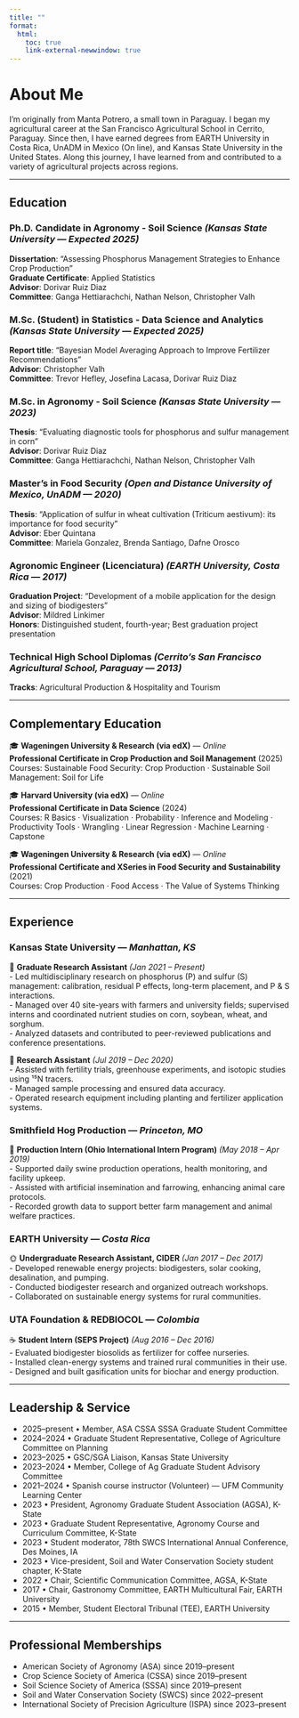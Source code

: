 ```yaml
---
title: ""
format:
  html:
    toc: true
    link-external-newwindow: true
---
```


# About Me

I’m originally from Manta Potrero, a small town in Paraguay. I began my agricultural career at the San Francisco Agricultural School in Cerrito, Paraguay. Since then, I have earned degrees from EARTH University in Costa Rica, UnADM in Mexico (On line), and Kansas State University in the United States. Along this journey, I have learned from and contributed to a variety of agricultural projects across regions.

---

## Education


### Ph.D. Candidate in Agronomy - Soil Science  *(Kansas State University — Expected 2025)*
**Dissertation**: “Assessing Phosphorus Management Strategies to Enhance Crop Production”  
**Graduate Certificate**: Applied Statistics  
**Advisor**: Dorivar Ruiz Diaz  
**Committee**: Ganga Hettiarachchi, Nathan Nelson, Christopher Valh


### M.Sc. (Student) in Statistics - Data Science and Analytics  *(Kansas State University — Expected 2025)*
**Report title**: “Bayesian Model Averaging Approach to Improve Fertilizer Recommendations”  
**Advisor**: Christopher Valh  
**Committee**: Trevor Hefley, Josefina Lacasa, Dorivar Ruiz Diaz

### M.Sc. in Agronomy - Soil Science  *(Kansas State University — 2023)*
**Thesis**: “Evaluating diagnostic tools for phosphorus and sulfur management in corn”  
**Advisor**: Dorivar Ruiz Diaz  
**Committee**: Ganga Hettiarachchi, Nathan Nelson, Christopher Valh

### Master’s in Food Security  *(Open and Distance University of Mexico, UnADM — 2020)*
**Thesis**: “Application of sulfur in wheat cultivation (Triticum aestivum): its importance for food security”  
**Advisor**: Eber Quintana  
**Committee**: Mariela Gonzalez, Brenda Santiago, Dafne Orosco

### Agronomic Engineer (Licenciatura)  *(EARTH University, Costa Rica — 2017)*
**Graduation Project**: “Development of a mobile application for the design and sizing of biodigesters”  
**Advisor**: Mildred Linkimer  
**Honors**: Distinguished student, fourth-year; Best graduation project presentation

### Technical High School Diplomas  *(Cerrito’s San Francisco Agricultural School, Paraguay — 2013)*

**Tracks**: Agricultural Production & Hospitality and Tourism


---

## Complementary Education

:::: {.grid}
::: {.g-col-6}
::: {.callout}
🎓 **Wageningen University & Research (via edX)** — *Online*  
**Professional Certificate in Crop Production and Soil Management** (2025)  
Courses: Sustainable Food Security: Crop Production · Sustainable Soil Management: Soil for Life
:::
:::

::: {.g-col-6}
::: {.callout}
🎓 **Harvard University (via edX)** — *Online*  
**Professional Certificate in Data Science** (2024)  
Courses: R Basics · Visualization · Probability · Inference and Modeling · Productivity Tools · Wrangling · Linear Regression · Machine Learning · Capstone
:::
:::

::: {.g-col-6}
::: {.callout}
🎓 **Wageningen University & Research (via edX)** — *Online*  
**Professional Certificate and XSeries in Food Security and Sustainability** (2021)  
Courses: Crop Production · Food Access · The Value of Systems Thinking
:::
:::
::::

---

## Experience

### Kansas State University — *Manhattan, KS*

:::: {.grid}
::: {.g-col-6}
::: {.callout}
🧪 **Graduate Research Assistant** *(Jan 2021 – Present)*  
- Led multidisciplinary research on phosphorus (P) and sulfur (S) management: calibration, residual P effects, long-term placement, and P & S interactions.  
- Managed over 40 site-years with farmers and university fields; supervised interns and coordinated nutrient studies on corn, soybean, wheat, and sorghum.  
- Analyzed datasets and contributed to peer-reviewed publications and conference presentations.
:::
:::

::: {.g-col-6}
::: {.callout}
🔬 **Research Assistant** *(Jul 2019 – Dec 2020)*  
- Assisted with fertility trials, greenhouse experiments, and isotopic studies using ¹⁵N tracers.  
- Managed sample processing and ensured data accuracy.  
- Operated research equipment including planting and fertilizer application systems.
:::
:::
::::

### Smithfield Hog Production — *Princeton, MO*

::: {.callout}
🐖 **Production Intern (Ohio International Intern Program)** *(May 2018 – Apr 2019)*  
- Supported daily swine production operations, health monitoring, and facility upkeep.  
- Assisted with artificial insemination and farrowing, enhancing animal care protocols.  
- Recorded growth data to support better farm management and animal welfare practices.
:::

### EARTH University — *Costa Rica*

::: {.callout}
🌞 **Undergraduate Research Assistant, CIDER** *(Jan 2017 – Dec 2017)*  
- Developed renewable energy projects: biodigesters, solar cooking, desalination, and pumping.  
- Conducted biodigester research and organized outreach workshops.  
- Collaborated on sustainable energy systems for rural communities.
:::

### UTA Foundation & REDBIOCOL — *Colombia*

::: {.callout}
☕ **Student Intern (SEPS Project)** *(Aug 2016 – Dec 2016)*  
- Evaluated biodigester biosolids as fertilizer for coffee nurseries.  
- Installed clean-energy systems and trained rural communities in their use.  
- Designed and built gasification units for biochar and energy production.
:::

---

## Leadership & Service

- 2025–present • Member, ASA CSSA SSSA Graduate Student Committee  
- 2024–2024 • Graduate Student Representative, College of Agriculture Committee on Planning  
- 2023–2025 • GSC/SGA Liaison, Kansas State University  
- 2023–2024 • Member, College of Ag Graduate Student Advisory Committee
- 2021–2024 • Spanish course instructor (Volunteer) — UFM Community Learning Center
- 2023 • President, Agronomy Graduate Student Association (AGSA), K-State
- 2023 • Graduate Student Representative, Agronomy Course and Curriculum Committee, K-State
- 2023 • Student moderator, 78th SWCS International Annual Conference, Des Moines, IA 
- 2023 • Vice-president, Soil and Water Conservation Society student chapter, K-State  
- 2022 • Chair, Scientific Communication Committee, AGSA, K-State  
- 2017 • Chair, Gastronomy Committee, EARTH Multicultural Fair, EARTH University  
- 2015 • Member, Student Electoral Tribunal (TEE), EARTH University

---

## Professional Memberships

- American Society of Agronomy (ASA) since 2019–present  
- Crop Science Society of America (CSSA) since 2019–present  
- Soil Science Society of America (SSSA) since 2019–present
- Soil and Water Conservation Society (SWCS) since 2022–present  
- International Society of Precision Agriculture (ISPA) since 2023–present


